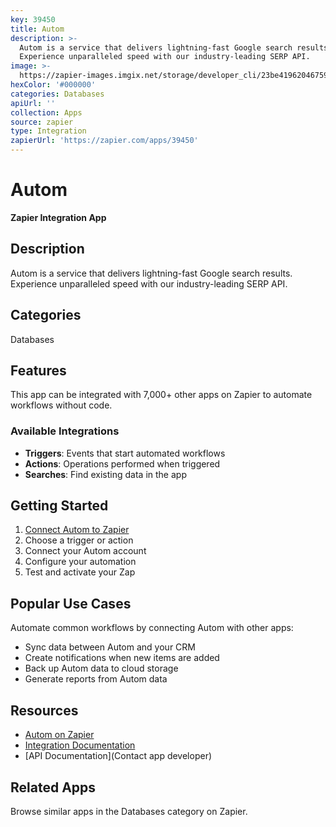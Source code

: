 ```yaml
---
key: 39450
title: Autom
description: >-
  Autom is a service that delivers lightning-fast Google search results.
  Experience unparalleled speed with our industry-leading SERP API.
image: >-
  https://zapier-images.imgix.net/storage/developer_cli/23be4196204675983cd3af7fd9e8b6c4.png?auto=format%2Ccompress&ixlib=python-3.0.0&q=50
hexColor: '#000000'
categories: Databases
apiUrl: ''
collection: Apps
source: zapier
type: Integration
zapierUrl: 'https://zapier.com/apps/39450'
---
```

# Autom

**Zapier Integration App**

## Description

Autom is a service that delivers lightning-fast Google search results. Experience unparalleled speed with our industry-leading SERP API.

## Categories

Databases

## Features

This app can be integrated with 7,000+ other apps on Zapier to automate workflows without code.

### Available Integrations

- **Triggers**: Events that start automated workflows
- **Actions**: Operations performed when triggered
- **Searches**: Find existing data in the app

## Getting Started

1. [Connect Autom to Zapier](https://zapier.com/apps/39450)
2. Choose a trigger or action
3. Connect your Autom account
4. Configure your automation
5. Test and activate your Zap

## Popular Use Cases

Automate common workflows by connecting Autom with other apps:

- Sync data between Autom and your CRM
- Create notifications when new items are added
- Back up Autom data to cloud storage
- Generate reports from Autom data

## Resources

- [Autom on Zapier](https://zapier.com/apps/39450)
- [Integration Documentation](https://zapier.com/apps/39450/integrations)
- [API Documentation](Contact app developer)

## Related Apps

Browse similar apps in the Databases category on Zapier.
